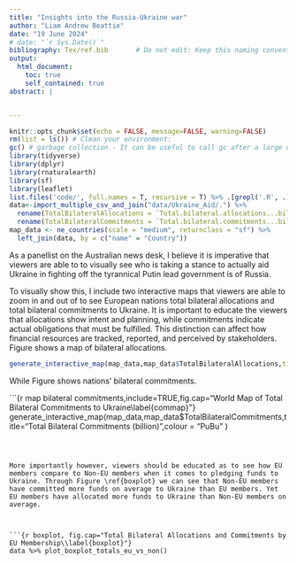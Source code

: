 ```yaml
---
title: "Insights into the Russia-Ukraine war"
author: "Liam Andrew Beattie"
date: "19 June 2024"
# date: "`r Sys.Date()`"
bibliography: Tex/ref.bib       # Do not edit: Keep this naming convention and location.
output:
  html_document:
    toc: true
    self_contained: true
abstract: |


---
```


```r
knitr::opts_chunk$set(echo = FALSE, message=FALSE, warning=FALSE)
rm(list = ls()) # Clean your environment:
gc() # garbage collection - It can be useful to call gc after a large object has been removed, as this may prompt R to return memory to the operating system.
library(tidyverse)
library(dplyr)
library(rnaturalearth)
library(sf)
library(leaflet)
list.files('code/', full.names = T, recursive = T) %>% .[grepl('.R', .)] %>% as.list() %>% walk(~source(.))
data<-import_multiple_csv_and_join("data/Ukraine_Aid/.") %>%
  rename(TotalBilateralAllocations = `Total.bilateral.allocations...billion.`) %>% 
  rename(TotalBilateralCommitments = `Total.bilateral.commitments...billion.`)   
map_data <- ne_countries(scale = "medium", returnclass = "sf") %>%
  left_join(data, by = c("name" = "Country"))
```

As a panellist on the Australian news desk, I believe it is imperative that viewers are able to to visually see who is taking a stance to actually aid Ukraine in fighting off the tyrannical Putin lead government is of Russia.

To visually show this, I include two interactive maps that viewers are able to zoom in and out of to see European nations total bilateral allocations and total bilateral commitments to Ukraine. It is important to educate the viewers that allocations show intent and planning, while commitments indicate actual obligations that must be fulfilled. This distinction can affect how financial resources are tracked, reported, and perceived by stakeholders. Figure \ref{allmap} shows a map of bilateral allocations.


```r
generate_interactive_map(map_data,map_data$TotalBilateralAllocations,title="Total Bilateral Allocations (billion)")

```



While Figure \ref{commap} shows nations' bilateral commitments.  



```{r map bilateral commitments,include=TRUE,fig.cap="World Map of Total Bilateral Commitments to Ukraine\\label{commap}"}
generate_interactive_map(map_data,map_data$TotalBilateralCommitments,title="Total Bilateral Commitments (billion)",colour = "PuBu" )

```


 
More importantly however, viewers should be educated as to see how EU members compare to Non-EU members when it comes to pledging funds to Ukraine. Through Figure \ref{boxplot} we can see that Non-EU members have committed more funds on average to Ukraine than EU members. Yet EU members have allocated more funds to Ukraine than Non-EU members on average.
 
 
     
```{r boxplot, fig.cap="Total Bilateral Allocations and Commitments by EU Membership\\label{boxplot}"}
data %>% plot_boxplot_totals_eu_vs_non()

```




